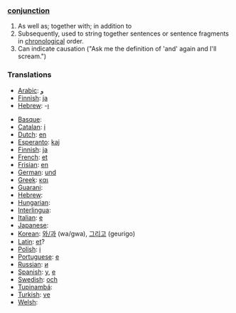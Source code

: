 ===[[conjunction]]===

# As well as; together with; in addition to
# Subsequently, used to string together sentences or sentence fragments in [[chronological]] order.
# Can indicate causation ("Ask me the definition of 'and' again and I'll scream.")

===Translations===

*[[Arabic]]: [[و]]
*[[Finnish]]: [[ja]]
*[[Hebrew]]: -[[ו]]

*[[Basque]]: [[]]
*[[Catalan]]: [[i]]
*[[Dutch]]: [[en]]
*[[Esperanto]]: [[kaj]]
*[[Finnish]]: [[ja]]
*[[French]]: [[et]]
*[[Frisian]]: [[en]]
*[[German]]: [[und]]
*[[Greek]]: [[και]]
*[[Guarani]]: [[]]
*[[Hebrew]]: [[]]
*[[Hungarian]]: [[]]
*[[Interlingua]]: [[]]
*[[Italian]]: [[e]]
*[[Japanese]]: [[]]
*[[Korean]]: [[와/과]] (wa/gwa), [[그리고]] (geurigo)
*[[Latin]]: [[et]]?
*[[Polish]]: [[i]]
*[[Portuguese]]: [[e]]
*[[Russian]]: [[и]]
*[[Spanish]]: [[y]], [[e]]
*[[Swedish]]: [[och]]
*[[Tupinambá]]: [[]]
*[[Turkish]]: [[ve]]
*[[Welsh]]: [[]]